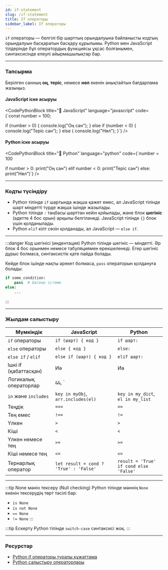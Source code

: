 ```yaml
---
id: if-statement
slug: /if-statement
title: If операторы
sidebar_label: If операторы
---
```




`if` операторы — белгілі бір шарттың орындалуына байланысты кодтың орындалуын басқаратын басқару құрылымы. Python мен JavaScript тілдерінде бұл оператордың функциясы ұқсас болғанымен, синтаксисінде елеулі айырмашылықтар бар.

---

### Тапсырма

Берілген санның **оң**, **теріс**, немесе **нөл** екенін анықтайтын бағдарлама жазыңыз.

#### JavaScript іске асыруы
<CodePythonBlock
  title="📄 JavaScript"
  language="javascript"
  code={`const number = 100;

if (number > 0) {
    console.log("Оң сан");
} else if (number < 0) {
    console.log("Теріс сан");
} else {
    console.log("Нөл");
}`}
/>


#### Python іске асыруы
<CodePythonBlock
  title="📄 Python"
  language="python"
  code={`number = 100

if number > 0:
    print("Оң сан")
elif number < 0:
    print("Теріс сан")
else:
    print("Нөл")`}
/>


---

### Кодты түсіндіру

- Python тілінде `if` шартында жақша қажет емес, ал JavaScript тілінде шарт міндетті түрде жақша ішінде жазылады.
- Python тілінде `:` таңбасы шарттан кейін қойылады, және блок **шегініс** (әдетте 4 бос орын) арқылы белгіленеді. JavaScript тілінде `{}` блок үшін қолданылады.
- Python `elif` кілт сөзін қолданады, ал JavaScript — `else if`.

---

:::danger Код шегінісі (индентация)
Python тілінде шегініс — міндетті. Әр блок 4 бос орынмен немесе табуляциямен ерекшеленеді. Егер шегініс дұрыс болмаса, синтаксистік қате пайда болады.

Кейде блок ішінде нақты әрекет болмаса, `pass` операторын қолдануға болады:
```python
if some_condition:
    pass  # Ештеңе істеме
else:
    ...
```
:::

---

### Жылдам салыстыру

| Мүмкіндік                  | JavaScript                               | Python                                 |
|----------------------------|-------------------------------------------|----------------------------------------|
| `if` операторы             | `if (шарт) { код }`                       | `if шарт:`                             |
| `else` операторы           | `else { код }`                            | `else:`                                |
| `else if` / `elif`         | `else if (шарт) { код }`                  | `elif шарт:`                           |
| Ішкі if (қабаттасқан)      | Иә                                       | Иә                                     |
| Логикалық операторлар      | `&&`, `||`, `!`                           | `and`, `or`, `not`                     |
| `in` және `includes`       | `key in myObj`, `arr.includes(el)`        | `key in my_dict`, `el in my_list`      |
| Теңдік                     | `===`                                     | `==`                                   |
| Тең емес                   | `!==`                                     | `!=`                                   |
| Үлкен                      | `>`                                       | `>`                                    |
| Кіші                       | `<`                                       | `<`                                    |
| Үлкен немесе тең           | `>=`                                      | `>=`                                   |
| Кіші немесе тең            | `<=`                                      | `<=`                                   |
| Тернарлық оператор         | `let result = cond ? 'True' : 'False'`   | `result = 'True' if cond else 'False'`|

---

:::tip None мәнін тексеру (Null checking)
Python тілінде мәннің `None` екенін тексерудің төрт тәсілі бар:
- `is None`
- `is not None`
- `== None`
- `!= None`
:::

:::tip Ескерту
Python тілінде `switch-case` синтаксисі жоқ.
:::

---

### Ресурстар

- [Python if операторы туралы құжаттама](https://docs.python.org/3/reference/compound_stmts.html#the-if-statement)
- [Python салыстыру операторлары](https://docs.python.org/3/library/stdtypes.html#comparisons)
